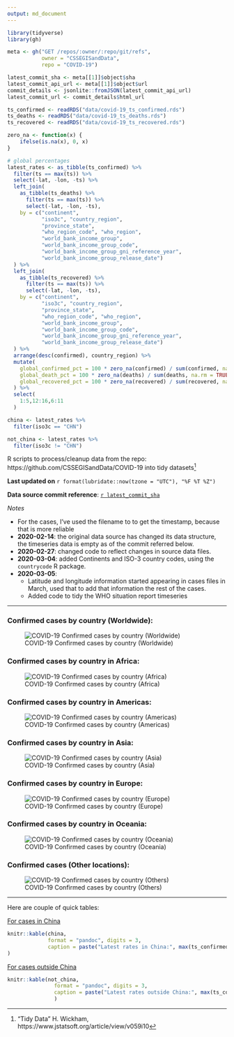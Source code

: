 ```yaml
---
output: md_document
---
```


```r
library(tidyverse)
library(gh)

meta <- gh("GET /repos/:owner/:repo/git/refs",
           owner = "CSSEGISandData",
           repo = "COVID-19")

latest_commit_sha <- meta[[1]]$object$sha
latest_commit_api_url <- meta[[1]]$object$url
commit_details <- jsonlite::fromJSON(latest_commit_api_url)
latest_commit_url <- commit_details$html_url

ts_confirmed <- readRDS("data/covid-19_ts_confirmed.rds")
ts_deaths <- readRDS("data/covid-19_ts_deaths.rds")
ts_recovered <- readRDS("data/covid-19_ts_recovered.rds")

zero_na <- function(x) {
	ifelse(is.na(x), 0, x)
}

# global percentages
latest_rates <- as_tibble(ts_confirmed) %>%
  filter(ts == max(ts)) %>%
  select(-lat, -lon, -ts) %>%
  left_join(
    as_tibble(ts_deaths) %>%
      filter(ts == max(ts)) %>%
      select(-lat, -lon, -ts),
    by = c("continent", 
           "iso3c", "country_region", 
           "province_state",
           "who_region_code", "who_region",
           "world_bank_income_group",
           "world_bank_income_group_code",
           "world_bank_income_group_gni_reference_year",
           "world_bank_income_group_release_date")
  ) %>%
  left_join(
    as_tibble(ts_recovered) %>%
      filter(ts == max(ts)) %>%
      select(-lat, -lon, -ts),
    by = c("continent", 
           "iso3c", "country_region", 
           "province_state",
           "who_region_code", "who_region",
           "world_bank_income_group",
           "world_bank_income_group_code",
           "world_bank_income_group_gni_reference_year",
           "world_bank_income_group_release_date")
  ) %>%
  arrange(desc(confirmed), country_region) %>%
  mutate(
    global_confirmed_pct = 100 * zero_na(confirmed) / sum(confirmed, na.rm = TRUE),
    global_death_pct = 100 * zero_na(deaths) / sum(deaths, na.rm = TRUE),
    global_recovered_pct = 100 * zero_na(recovered) / sum(recovered, na.m = TRUE)
  ) %>% 
  select(
    1:5,12:16,6:11
  )

china <- latest_rates %>%
  filter(iso3c == "CHN")

not_china <- latest_rates %>%
  filter(iso3c != "CHN")

```


R scripts to process/cleanup data from the repo: https://github.com/CSSEGISandData/COVID-19 into tidy datasets[^tidypaper]

[^tidypaper]: "Tidy Data" H. Wickham, https://www.jstatsoft.org/article/view/v059i10

**Last updated on** `r format(lubridate::now(tzone = "UTC"), "%F %T %Z")`

**Data source commit reference**: [`r latest_commit_sha`](`r latest_commit_url`) 

*Notes*

  - For the cases, I've used the filename to to get the timestamp, because that is more reliable
  - **2020-02-14**: the original data source has changed its data structure, the timeseries data is empty as of the commit referred below.
  - **2020-02-27**: changed code to reflect changes in source data files.
  - **2020-03-04**: added Continents and ISO-3 country codes, using the `countrycode` R package.
  - **2020-03-05**: 
	- Latitude and longitude information started appearing in cases files in March, used that to add that information the rest of the cases.
	- Added code to tidy the WHO situation report timeseries

-----

### Confirmed cases by country (Worldwide):

![COVID-19 Confirmed cases by country (Worldwide)](covid19-confirmed-cases-by-country.png)

### Confirmed cases by country in Africa:

![COVID-19 Confirmed cases by country (Africa)](africa-covid19-confirmed-cases-by-country.png)

### Confirmed cases by country in Americas:

![COVID-19 Confirmed cases by country (Americas)](americas-covid19-confirmed-cases-by-country.png)

### Confirmed cases by country in Asia:

![COVID-19 Confirmed cases by country (Asia)](asia-covid19-confirmed-cases-by-country.png)

### Confirmed cases by country in Europe:

![COVID-19 Confirmed cases by country (Europe)](europe-covid19-confirmed-cases-by-country.png)

### Confirmed cases by country in Oceania:

![COVID-19 Confirmed cases by country (Oceania)](oceania-covid19-confirmed-cases-by-country.png)

### Confirmed cases (Other locations):

![COVID-19 Confirmed cases by country (Others)](others-covid19-confirmed-cases-by-country.png)

-----

Here are couple of quick tables:

[For cases in China](https://github.com/jmcastagnetto/covid-19-data-cleanup/blob/master/latest_china_rates.md)

```r
knitr::kable(china,
             format = "pandoc", digits = 3,
             caption = paste("Latest rates in China:", max(ts_confirmed$ts))
)
```

[For cases outside China](https://github.com/jmcastagnetto/covid-19-data-cleanup/blob/master/latest_not_china_rates.md) 

```r
knitr::kable(not_china,
               format = "pandoc", digits = 3,
               caption = paste("Latest rates outside China:", max(ts_confirmed$ts))
               )
```


